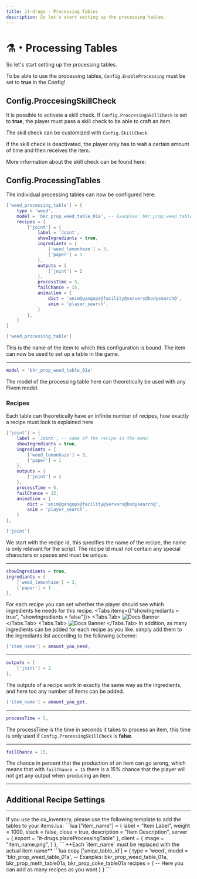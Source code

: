 ```yaml
---
title: it-drugs - Processing Tables
description: So let's start setting up the processing tables.
---
```



# ⚗️・Processing Tables
So let's start setting up the processing tables.

To be able to use the processing tables, `Config.EnableProcessing` must be set to **true** in the Config!

## Config.ProccesingSkillCheck
It is possible to activate a skill check. If `Config.ProccesingSkillCheck` is set to **true**, the player must pass a skill check to be able to craft an item.

The skill check can be customized with `Config.SkillCheck`.

If the skill check is deactivated, the player only has to wait a certain amount of time and then receives the item.

More information about the skill check can be found here:
<ExternLink 
  href="https://overextended.dev/ox_lib/Modules/Interface/Client/skillcheck" 
  icon={IconExternalLink}
/>

## Config.ProcessingTables
The individual processing tables can now be configured here:

```lua
['weed_processing_table'] = {
    type = 'weed',
    model = 'bkr_prop_weed_table_01a', -- Exanples: bkr_prop_weed_table_01a, bkr_prop_meth_table01a, bkr_prop_coke_table01a
    recipes = {
        ['joint'] = {
            label = 'Joint',
            showIngrediants = true,
            ingrediants = {
                ['weed_lemonhaze'] = 3,
                ['paper'] = 1
            },
            outputs = {
                ['joint'] = 2
            },
            processTime = 5,
            failChance = 15,
            animation = {
                dict = 'anim@gangops@facility@servers@bodysearch@',
                anim = 'player_search',
            }
        },
    }
}
```

```lua
['weed_processing_table']
```
This is the name of the item to which this configuration is bound. The item can now be used to set up a table in the game.

---
```lua
model = 'bkr_prop_weed_table_01a'
```
The model of the processing table here can theoretically be used with any Fivem model.

### Recipes
Each table can theoretically have an infinite number of recipes, how exactly a recipe must look is explained here

```lua
['joint'] = {
    label = 'Joint', -- name of the recipe in the menu
    showIngrediants = true,
    ingrediants = {
        ['weed_lemonhaze'] = 3,
        ['paper'] = 1
    },
    outputs = {
        ['joint'] = 2
    },
    processTime = 5,
    failChance = 15,
    animation = {
        dict = 'anim@gangops@facility@servers@bodysearch@',
        anim = 'player_search',
    }
},
```

```lua
['joint']
```
We start with the recipe id, this specifies the name of the recipe, the name is only relevant for the script.
The recipe id must not contain any special characters or spaces and must be unique.

---

```lua
showIngrediants = true,
ingrediants = {
    ['weed_lemonhaze'] = 3,
    ['paper'] = 1
},
```
For each recipe you can set whether the player should see which ingredients he needs for this recipe.
<Tabs items={["showIngrediants = true", "showIngrediants = false"]}>
    <Tabs.Tab>
        ![Docs Banner](/processing_table_show.png)
    </Tabs.Tab>
    <Tabs.Tab>
        ![Docs Banner](/processing_table_hide.png)
    </Tabs.Tab>
</Tabs>
In addition, as many ingredients can be added for each recipe as you like. simply add them to the ingrediants list according to the following scheme:
```lua copy
['item_name'] = amount_you_need,
```

---

```lua
outputs = {
    ['joint'] = 2
},
```
The outputs of a recipe work in exactly the same way as the ingredients, and here too any number of items can be added.
```lua copy
['item_name'] = amount_you_get,
```

---

```lua
processTime = 5,
```
The processTime is the time in seconds it takes to process an item, this time is only used if `Config.ProcessingSkillCheck` is **false**.

---

```lua
failChance = 15,
```
The chance in percent that the production of an item can go wrong, which means that with `failChance = 15` there is a 15% chance that the player will not get any output when producing an item.

---

## Additional Recipe Settings
<ExternLink 
    href="https://docs.it-scripts.com/it-drugs/tipps-and-tricks/additional-processing-settings">
</ExternLink>

---

<Callout type="warning">
If you use the ox_inventory, please use the following template to add the tables to your items.lua:
```lua
["item_name"] = {
		label = "Item Label",
		weight = 1000,
		stack = false,
		close = true,
		description = "Item Description",
		server = {
			export = "it-drugs.placeProcessingTable"
		},
		client = {
			image = "item_name.png",
		}
	},
```
**Each `item_name` must be replaced with the actual item name**
</Callout>

<AccordionGroup>
    <Accordion title="Processin table configuration template">
    ```lua copy
        ['uniqe_table_id'] = {
            type = 'weed',
            model = 'bkr_prop_weed_table_01a', -- Exanples: bkr_prop_weed_table_01a, bkr_prop_meth_table01a, bkr_prop_coke_table01a
            recipes = {
                -- Here you can add as many recipes as you want
            }
        }
    ```
    </Accordion>
</AccordionGroup>
  